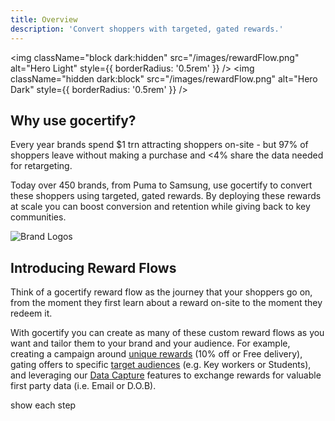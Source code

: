 ```yaml
---
title: Overview
description: 'Convert shoppers with targeted, gated rewards.'
---
```


<img
  className="block dark:hidden"
  src="/images/rewardFlow.png"
  alt="Hero Light"
  style={{ borderRadius: '0.5rem' }}
/>
<img
  className="hidden dark:block"
  src="/images/rewardFlow.png"
  alt="Hero Dark"
  style={{ borderRadius: '0.5rem' }}
/>
## Why use gocertify?
Every year brands spend $1 trn attracting shoppers on-site - but 97\% of shoppers leave without making a purchase and \<4\% share the data needed for retargeting.

Today over 450 brands, from Puma to Samsung, use gocertify to convert these shoppers using targeted, gated rewards. By deploying
these rewards at scale you can boost conversion and retention while giving back to key communities. 

<Frame>
<img src="/images/brandLogos.png" alt="Brand Logos" />
</Frame>

## Introducing Reward Flows
Think of a gocertify reward flow as the journey that your shoppers go on, from the moment they first learn about a reward on-site to the moment they redeem it.  

With gocertify you can create as many of these custom reward flows as you want and tailor them to your brand and your audience. For example, creating a campaign around [unique rewards](/documentationSections/1_buildRewardFlows/chooseReward) (10% off or Free delivery), gating offers to specific [target
audiences](/documentationSections/1_buildRewardFlows/closedUserGroups) (e.g. Key workers or Students), and leveraging our [Data Capture](/documentationSections/2_captureData/overview) features to exchange rewards for valuable first party data (i.e. Email or D.O.B).

show each step